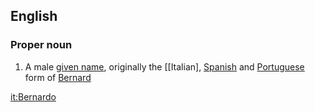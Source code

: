==English==

===Proper noun===
{{en-proper noun}}

# A male [[given name]], originally the [[Italian], [[Spanish]] and [[Portuguese]] form of [[Bernard]]

[[it:Bernardo]]